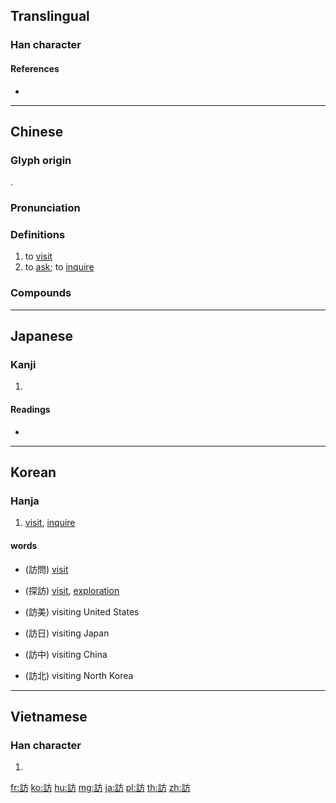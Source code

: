 {{character info/new}}
{{also|访}}
==Translingual==

===Han character===
{{Han char|rn=149|rad=言|as=04|sn=11|four=00627|canj=YRYHS|ids=⿰言方}}

====References====
* {{Han ref|kx=1150.180|dkj=35284|dj=1617.170|hdz=63950.080|uh=8A2A|ud=35370|bh=B358|bd=45912}}

----

==Chinese==
{{zh-forms|s=访}}

===Glyph origin===
{{Han etym}}
{{Han compound|言|方|ls=psc|c1=s|c2=p|t1=talk}}.

===Pronunciation===
{{zh-pron
|m=fǎng
|c=fong2
|h=pfs=
|md=
|mn=hóng
|w=2faan
|mc=y
|oc=y
|cat=v
}}

===Definitions===
{{zh-hanzi}}

# to [[visit]]
# to [[ask]]; to [[inquire]]

===Compounds===
{{zh-der|咨訪|出訪|察訪|來訪|回訪|尋幽訪勝|奉訪|家訪|家庭訪問|受訪|上訪|密訪|廉訪|專訪|尋訪|探訪|拜訪|採訪|登門拜訪|明查暗訪|私訪|查三訪四|祕訪|登門造訪|暗訪|校訪|查訪|明察暗訪|搜奇訪古|探奇訪勝|採訪使|緝訪|造訪|訪友|訪尋|訪謁|詢訪|巡訪|訪查|訪聞|訪銷|訪山幫|訪事|體訪|電話訪問|訪獵|細訪|走訪|訪山人|雪夜訪普|訪察|逆訪|訪求|訪問團|重點採訪|訪拿|訪問|訪古|訪古尋幽|跴訪|諏訪|訪落|訪視|訪戴|訪客|訪員|過訪|邀訪|訪談|訪問法}}

----

==Japanese==

===Kanji===
{{ja-kanji|grade=6|rs=言04}}

# {{defn|lang=ja|sort=言04}}

====Readings====
* {{ja-readings|on=[[ほう]] (hō)|kun=[[おとずれる]] (otozureru), [[たずねる]] (tazuneru), [[とう]] (tou)|nanori=[[わ]] (wa)}}

----

==Korean==

===Hanja===
{{ko-hanja|hangeul=방|eumhun=|rv=bang|mr=pang|y=pang}}

# [[visit]], [[inquire]]

====words====
* {{l|ko|방문}}(訪問) [[visit]]
* {{l|ko|탐방}}(探訪) [[visit]], [[exploration]]
* {{l|ko|방미}}(訪美) visiting United States
* {{l|ko|방일}}(訪日) visiting Japan
* {{l|ko|방중}}(訪中) visiting China
* {{l|ko|방북}}(訪北) visiting North Korea
----

==Vietnamese==

===Han character===
{{vi-hantu|phỏng|rs=言04}}

# {{defn|lang=vi}}

[[fr:訪]]
[[ko:訪]]
[[hu:訪]]
[[mg:訪]]
[[ja:訪]]
[[pl:訪]]
[[th:訪]]
[[zh:訪]]
